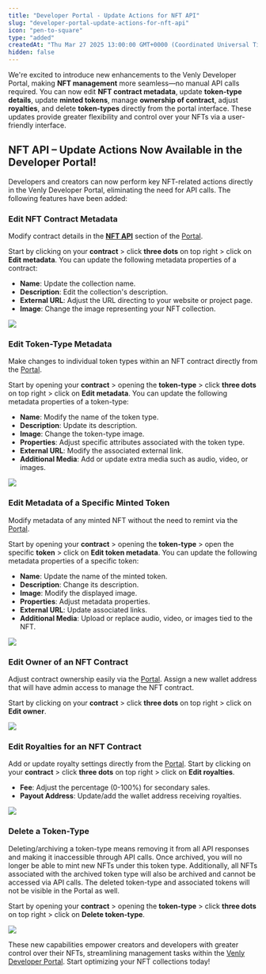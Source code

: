 ```yaml
---
title: "Developer Portal - Update Actions for NFT API"
slug: "developer-portal-update-actions-for-nft-api"
icon: "pen-to-square"
type: "added"
createdAt: "Thu Mar 27 2025 13:00:00 GMT+0000 (Coordinated Universal Time)"
hidden: false
---
```

We're excited to introduce new enhancements to the Venly Developer Portal, making **NFT management** more seamless—no manual API calls required. You can now edit **NFT contract metadata**, update **token-type details**, update **minted tokens**, manage **ownership of contract**, adjust **royalties**, and delete **token-types** directly from the portal interface. These updates provide greater flexibility and control over your NFTs via a user-friendly interface.

## NFT API – Update Actions Now Available in the Developer Portal!

Developers and creators can now perform key NFT-related actions directly in the Venly Developer Portal, eliminating the need for API calls. The following features have been added:

### Edit NFT Contract Metadata

Modify contract details in the [**NFT API**](https://portal.venly.io/nft-api/contracts) section of the [Portal](https://portal.venly.io/?utm_source=website&utm_medium=docs&utm_campaign=General+-+Venly+Internal). 

Start by clicking on your **contract** > click **three dots** on top right > click on **Edit metadata**. You can update the following metadata properties of a contract:

- **Name**: Update the collection name.
- **Description**: Edit the collection's description.
- **External URL**: Adjust the URL directing to your website or project page.
- **Image**: Change the image representing your NFT collection.

![](https://files.readme.io/3267181eade87f9d85e6ab4ca92ad42a1cc41d962bdb02e10fc30a780c8cbf8f-image.png)

### Edit Token-Type Metadata

Make changes to individual token types within an NFT contract directly from the [Portal](https://portal.venly.io/?utm_source=website&utm_medium=docs&utm_campaign=General+-+Venly+Internal). 

Start by opening your **contract** > opening the **token-type** > click **three dots** on top right > click on **Edit metadata**. You can update the following metadata properties of a token-type:

- **Name**: Modify the name of the token type.
- **Description**: Update its description.
- **Image**: Change the token-type image.
- **Properties**: Adjust specific attributes associated with the token type.
- **External URL**: Modify the associated external link.
- **Additional Media**: Add or update extra media such as audio, video, or images.

![](https://files.readme.io/eb40bea37c6f7a9864374bbf7697f77e5c78ba2753940a9aee8b151c07b7f975-image.png)

### Edit Metadata of a Specific Minted Token

Modify metadata of any minted NFT without the need to remint via the [Portal](https://portal.venly.io/?utm_source=website&utm_medium=docs&utm_campaign=General+-+Venly+Internal).

Start by opening your **contract** > opening the **token-type** > open the specific **token** > click on **Edit token metadata**. You can update the following metadata properties of a specific token:

- **Name**: Update the name of the minted token.
- **Description**: Change its description.
- **Image**: Modify the displayed image.
- **Properties**: Adjust metadata properties.
- **External URL**: Update associated links.
- **Additional Media**: Upload or replace audio, video, or images tied to the NFT.

![](https://files.readme.io/773a992caaa2d28dd2e5f137cf56c570d8c772cf67779ed35ab41e22bdcccc84-image.png)

### Edit Owner of an NFT Contract

Adjust contract ownership easily via the [Portal](https://portal.venly.io/?utm_source=website&utm_medium=docs&utm_campaign=General+-+Venly+Internal). Assign a new wallet address that will have admin access to manage the NFT contract.

Start by clicking on your **contract** > click **three dots** on top right > click on **Edit owner**.

![](https://files.readme.io/cdf616c00377dbd69d453b78a8b259497cb402258027ccbc6c0226aa83ec96ec-image.png)

### Edit Royalties for an NFT Contract

Add or update royalty settings directly from the [Portal](https://portal.venly.io/?utm_source=website&utm_medium=docs&utm_campaign=General+-+Venly+Internal). Start by clicking on your **contract** > click **three dots** on top right > click on **Edit royalties**.

- **Fee**: Adjust the percentage (0-100%) for secondary sales.
- **Payout Address**: Update/add the wallet address receiving royalties.

![](https://files.readme.io/40eafa264b98ff3c23df4e83166897cecab72ac2be5906152581b7dd6620fa40-image.png)

### Delete a Token-Type

Deleting/archiving a token-type means removing it from all API responses and making it inaccessible through API calls. Once archived, you will no longer be able to mint new NFTs under this token type. Additionally, all NFTs associated with the archived token type will also be archived and cannot be accessed via API calls. The deleted token-type and associated tokens will not be visible in the Portal as well.

Start by opening your **contract** > opening the **token-type** > click **three dots** on top right > click on **Delete token-type**.

![](https://files.readme.io/5ba8b034360c07dc862d0a349c0ea74a0ad269cd7d4524f55bc09c8a13c51820-image.png)

These new capabilities empower creators and developers with greater control over their NFTs, streamlining management tasks within the [Venly Developer Portal](https://portal.venly.io/?utm_source=website&utm_medium=docs&utm_campaign=General+-+Venly+Internal). Start optimizing your NFT collections today!
